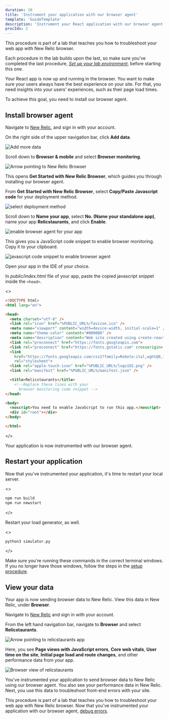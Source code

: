 ```yaml
---
duration: 10
title: 'Instrument your application with our browser agent'
template: 'GuideTemplate'
description: 'Instrument your React application with our browser agent'
procIdx: 2
---
```


<Callout variant="course" title="lab">

This procedure is part of a lab that teaches you how to troubleshoot your web app with New Relic browser.

Each procedure in the lab builds upon the last, so make sure you've completed the last procedure, [_Set up your lab environment_](/collect-data/browser/set-up-env), before starting this one.

</Callout>

Your React app is now up and running in the browser. You want to make sure your users always have the best experience on your site. For that, you need insights into your users' experiences, such as their page load times.

To achieve this goal, you need to install our browser agent.

## Install browser agent

<Steps>

<Step>

Navigate to [New Relic](https://one.newrelic.com/), and sign in with your account.

</Step>

<Step>

On the right side of the upper navigation bar, click **Add data**.

![Add more data](../../../images/foodme/add-data.png)

</Step>

<Step>

Scroll down to **Browser & mobile** and select **Browser monitoring**.

![Arrow pointing to New Relic Browser](../../../images/nr-browser/newrelic-browser.png)

This opens **Get Started with New Relic Browser**, which guides you through installing our browser agent.

</Step>

<Step>

From **Get Started with New Relic Browser**, select **Copy/Paste Javascript code** for your deployment method.

![select deployment method](../../../images/nr-browser/select-deployment-method.png)

</Step>

<Step>

Scroll down to **Name your app**, select **No. (Name your standalone app)**, name your app **Relicstaurants**, and click **Enable**.

![enable browser agent for your app](../../../images/nr-browser/enable-browser.png)

This gives you a JavaScript code snippet to enable browser monitoring. Copy it to your clipboard.

![javascript code snippet to enable browser agent](../../../images/nr-browser/browser-code-snippet.png)

</Step>

<Step>

Open your app in the IDE of your choice. 

In _public/index.html_ file of your app, paste the copied javascript snippet inside the `<head>`.

<>

```html lineHighlight=22-23 fileName=public/index.html
<!DOCTYPE html>
<html lang="en">

<head>
  <meta charset="utf-8" />
  <link rel="icon" href="%PUBLIC_URL%/favicon.ico" />
  <meta name="viewport" content="width=device-width, initial-scale=1" />
  <meta name="theme-color" content="#000000" />
  <meta name="description" content="Web site created using create-react-app" />
  <link rel="preconnect" href="https://fonts.googleapis.com">
  <link rel="preconnect" href="https://fonts.gstatic.com" crossorigin>
  <link
    href="https://fonts.googleapis.com/css2?family=Roboto:ital,wght@0,100;0,300;0,400;0,500;0,700;1,100;1,300;1,400;1,500&display=swap"
    rel="stylesheet">
  <link rel="apple-touch-icon" href="%PUBLIC_URL%/logo192.png" />
  <link rel="manifest" href="%PUBLIC_URL%/manifest.json" />

  <title>Relicstaurants</title>
    <!--Replace these lines with your 
      browser monitoring code snippet -->
</head>

<body>
  <noscript>You need to enable JavaScript to run this app.</noscript>
  <div id="root"></div>
</body>

</html>

```

</>

Your application is now instrumented with our browser agent.

</Step>

</Steps>

## Restart your application

Now that you've instrumented your application, it's time to restart your local server.

<>

```bash
npm run build
npm run newstart
```

</>

Restart your load generator, as well.

<>

```bash
python3 simulator.py
```

</>

<Callout variant="important">

Make sure you're running these commands in the correct terminal windows. If you no longer have those windows, follow the steps in the [setup procedure](/collect-data/browser/set-up-env).

</Callout>


## View your data

Your app is now sending browser data to New Relic. View this data in New Relic, under **Browser**.

<Steps>

<Step>

Navigate to [New Relic](https://one.newrelic.com/) and sign in with your account.

</Step>

<Step> 

From the left hand navigation bar, navigate to **Browser** and select **Relicstaurants**.

![Arrow pointing to relicstaurants app](../../../images/nr-browser/view-relicstaurants.png)

Here, you see **Page views with JavaScript errors**, **Core web vitals**, **User time on the site**, **Initial page load and route changes**, and other performance data from your app.

![Browser view of relicstaurants](../../../images/nr-browser/relicstaurants-browser-app.png)

</Step>

</Steps>

You've instrumented your application to send browser data to New Relic using our browser agent. You also see your performance data in New Relic. Next, you use this data to troubleshoot front-end errors with your site.

<Callout variant="course" title="lab">

This procedure is part of a lab that teaches you how to troubleshoot your web app with New Relic browser. Now that you've instrumented your application with our browser agent, [debug errors](/collect-data/browser/debug-errors).

</Callout>